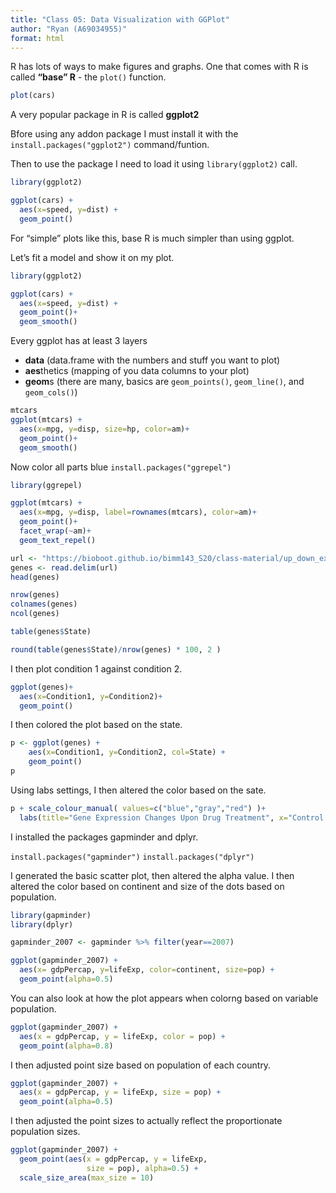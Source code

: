 ```yaml
---
title: "Class 05: Data Visualization with GGPlot"
author: "Ryan (A69034955)"
format: html
---
```


R has lots of ways to make figures and graphs. 
One that comes with R is called **"base" R** - the `plot()` function.

```r
plot(cars)
```

A very popular package in R is called **ggplot2**

Bfore using any addon package I must install it with the `install.packages("ggplot2")` command/funtion. 

Then to use the package I need to load it using `library(ggplot2)` call.

```r
library(ggplot2)

ggplot(cars) + 
  aes(x=speed, y=dist) +
  geom_point()
```

For "simple" plots like this, base R is much simpler than using ggplot. 

Let's fit a model and show it on my plot. 

```r

library(ggplot2)

ggplot(cars) + 
  aes(x=speed, y=dist) +
  geom_point()+
  geom_smooth()

```

Every ggplot has at least 3 layers

- **data** (data.frame with the numbers and stuff you want to plot)
- **aes**thetics (mapping of you data columns to your plot)
- **geom**s (there are many, basics are `geom_points()`, `geom_line()`, and `geom_cols()`)

```r

mtcars
ggplot(mtcars) + 
  aes(x=mpg, y=disp, size=hp, color=am)+
  geom_point()+
  geom_smooth()

```

Now color all parts blue
`install.packages("ggrepel")`

```r
library(ggrepel)

ggplot(mtcars) + 
  aes(x=mpg, y=disp, label=rownames(mtcars), color=am)+
  geom_point()+
  facet_wrap(~am)+
  geom_text_repel()

```



```r
url <- "https://bioboot.github.io/bimm143_S20/class-material/up_down_expression.txt"
genes <- read.delim(url)
head(genes)

nrow(genes)
colnames(genes)
ncol(genes)

table(genes$State)

round(table(genes$State)/nrow(genes) * 100, 2 )
```
I then plot condition 1 against condition 2. 

```r
ggplot(genes)+
  aes(x=Condition1, y=Condition2)+
  geom_point()
```
I then colored the plot based on the state. 


```r
p <- ggplot(genes) + 
    aes(x=Condition1, y=Condition2, col=State) +
    geom_point()
p
```

Using labs settings, I then altered the color based on the sate.

```r
p + scale_colour_manual( values=c("blue","gray","red") )+
  labs(title="Gene Expression Changes Upon Drug Treatment", x="Control (no drug)", y="Drug Treatment")
```

I installed the packages gapminder and dplyr. 

`install.packages("gapminder")`
`install.packages("dplyr")`

I generated the basic scatter plot, then altered the alpha value. I then altered the color based on continent and size of the dots based on population. 

```r
library(gapminder)
library(dplyr)

gapminder_2007 <- gapminder %>% filter(year==2007)

ggplot(gapminder_2007) +
  aes(x= gdpPercap, y=lifeExp, color=continent, size=pop) +
  geom_point(alpha=0.5)

```
You can also look at how the plot appears when colorng based on variable population. 

```r
ggplot(gapminder_2007) + 
  aes(x = gdpPercap, y = lifeExp, color = pop) +
  geom_point(alpha=0.8)
```
I then adjusted point size based on population of each country. 

```r
ggplot(gapminder_2007) + 
  aes(x = gdpPercap, y = lifeExp, size = pop) +
  geom_point(alpha=0.5)
```
I then adjusted the point sizes to actually reflect the proportionate population sizes. 


```r
ggplot(gapminder_2007) + 
  geom_point(aes(x = gdpPercap, y = lifeExp,
                 size = pop), alpha=0.5) + 
  scale_size_area(max_size = 10)
```

